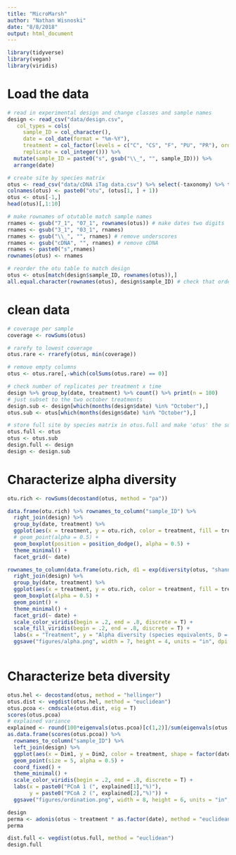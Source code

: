 ```yaml
---
title: "MicroMarsh"
author: "Nathan Wisnoski"
date: "8/8/2018"
output: html_document
---
```


```r
library(tidyverse)
library(vegan)
library(viridis)
```

# Load the data
```r
# read in experimental design and change classes and sample names
design <- read_csv("data/design.csv",
   col_types = cols(
     sample_ID = col_character(), 
     date = col_date(format = "%m-%Y"),
     treatment = col_factor(levels = c("C", "CS", "F", "PU", "PR"), ordered = T),
     replicate = col_integer())) %>% 
  mutate(sample_ID = paste0("s", gsub("\\_", "", sample_ID))) %>% 
  arrange(date)

# create site by species matrix
otus <- read_csv("data/cDNA iTag data.csv") %>% select(-taxonomy) %>% t()
colnames(otus) <- paste0("otu", (otus[1, ] + 1))
otus <- otus[-1,]
head(otus)[,1:10]

# make rownames of otutable match sample names
rnames <- gsub("7_1", "07_1", rownames(otus)) # make dates two digits
rnames <- gsub("3_1", "03_1", rnames)
rnames <- gsub("\\_", "", rnames) # remove underscores
rnames <- gsub("cDNA", "", rnames) # remove cDNA
rnames <- paste0("s",rnames)
rownames(otus) <- rnames

# reorder the otu table to match design
otus <- otus[match(design$sample_ID, rownames(otus)),]
all.equal.character(rownames(otus), design$sample_ID) # check that order is correct
```

# clean data
```r
# coverage per sample
coverage <- rowSums(otus)

# rarefy to lowest coverage
otus.rare <- rrarefy(otus, min(coverage))

# remove empty columns
otus <- otus.rare[,-which(colSums(otus.rare) == 0)]

# check number of replicates per treatment x time
design %>% group_by(date, treatment) %>% count() %>% print(n = 100)
# just subset to the two october treatments
design.sub <- design[which(months(design$date) %in% "October"),]
otus.sub <- otus[which(months(design$date) %in% "October"),]

# store full site by species matrix in otus.full and make 'otus' the subset
otus.full <- otus
otus <- otus.sub
design.full <- design
design <- design.sub
```


# Characterize alpha diversity
```r
otu.rich <- rowSums(decostand(otus, method = "pa"))

data.frame(otu.rich) %>% rownames_to_column("sample_ID") %>% 
  right_join(design) %>% 
  group_by(date, treatment) %>%
  ggplot(aes(x = treatment, y = otu.rich, color = treatment, fill = treatment)) +
  # geom_point(alpha = 0.5) +
  geom_boxplot(position = position_dodge(), alpha = 0.5) +
  theme_minimal() + 
  facet_grid(~ date)

rownames_to_column(data.frame(otu.rich, d1 = exp(diversity(otus, "shannon"))), "sample_ID") %>% 
  right_join(design) %>% 
  group_by(date, treatment) %>%
  ggplot(aes(x = treatment, y = otu.rich, color = treatment, fill = treatment)) +
  geom_boxplot(alpha = 0.5) +
  geom_point() + 
  theme_minimal() + 
  facet_grid(~ date) + 
  scale_color_viridis(begin = .2, end = .8, discrete = T) +
  scale_fill_viridis(begin = .2, end = .8, discrete = T) +
  labs(x = "Treatment", y = "Alpha diversity (species equivalents, D = 1)") +
  ggsave("figures/alpha.png", width = 7, height = 4, units = "in", dpi = 300)
  
```


# Characterize beta diversity
```r
otus.hel <- decostand(otus, method = "hellinger")
otus.dist <- vegdist(otus.hel, method = "euclidean")
otus.pcoa <- cmdscale(otus.dist, eig = T)
scores(otus.pcoa)
# explained variance
explained <- round(100*eigenvals(otus.pcoa)[c(1,2)]/sum(eigenvals(otus.pcoa)),1)
as.data.frame(scores(otus.pcoa)) %>% 
  rownames_to_column("sample_ID") %>% 
  left_join(design) %>% 
  ggplot(aes(x = Dim1, y = Dim2, color = treatment, shape = factor(date))) + 
  geom_point(size = 5, alpha = 0.5) + 
  coord_fixed() + 
  theme_minimal() +
  scale_color_viridis(begin = .2, end = .8, discrete = T) +
  labs(x = paste0("PCoA 1 (", explained[1],"%)"),
       y = paste0("PCoA 2 (", explained[2],"%)")) + 
  ggsave("figures/ordination.png", width = 8, height = 6, units = "in", dpi = 300)

design
perma <- adonis(otus ~ treatment * as.factor(date), method = "euclidean", data = design)
perma
```

```r
dist.full <- vegdist(otus.full, method = "euclidean")
design.full
```